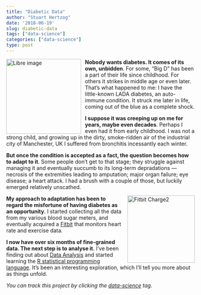 ```yaml
---
title: "Diabetic Data"
author: "Stuart Hertzog"
date: '2018-06-19'
slug: diabetic-data
tags: ["data-science"]
categories: ["data-science"]
type: post
---
```


<img src="../images/libre-180604.png" width=200 style="float: left; padding-right: 0.75em;" alt="Libre image" />

**Nobody wants diabetes. It comes of its own, unbidden**. For some, "Big D" has been a part of their life since childhood. For others it strikes in middle age or even later. That's what happened to me: I have the little-known LADA diabetes, an auto-immune condition. It struck me later in life, coming out of the blue as a complete shock.

**I suppose it was creeping up on me for years, maybe even decades**. Perhaps I even had it from early childhood. I was not a strong child, and growing up in the dirty, smoke-ridden air of the industrial city of Manchester, UK I suffered from bronchitis incessantly each winter. 

**But once the condition is accepted as a fact, the question becomes how to adapt to it**. Some people don't get to that stage; they struggle against managing it and eventually succumb to its long-term depradations --- necrosis of the extremities leading to amputation; major organ failure; eye disease; a heart attack. I had a brush with a couple of those, but luckily emerged relatively unscathed.

<img src="../images/charge2-black.png" width=180 style="float: right; padding-left: 0.75em;" alt="Fitbit Charge2" />

**My approach to adaptation has been to regard the misfortune of having diabetes as an opportunity**. I started collecting all the data from my various blood sugar meters, and eventually acquired a [Fitbit](https://www.fitbit.com/en-ca/charge2) that monitors heart rate and exercise data.

**I now have over six months of fine-grained data. The next step is to analyse it**. I've been finding out about [Data Analysis](https://en.wikipedia.org/wiki/Data_analysis) and started learning the [R statistical programming language](https://r.stuzog.com/). It's been an interesting exploration, which I'll tell you more about as things unfold.

*You can track this project by clicking the [data-science](/tags/data-science) tag.*

